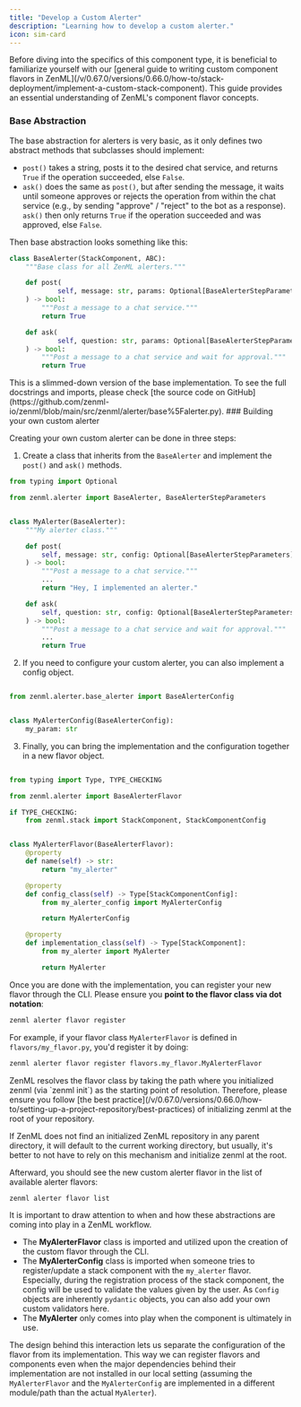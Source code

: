 ```yaml
---
title: "Develop a Custom Alerter"
description: "Learning how to develop a custom alerter."
icon: sim-card
---
```


<Info>
    Before diving into the specifics of this component type, it is beneficial to familiarize yourself with our [general guide to writing custom component flavors in ZenML](/v/0.67.0/versions/0.66.0/how-to/stack-deployment/implement-a-custom-stack-component). This guide provides an essential understanding of ZenML's component flavor concepts.
</Info>

### Base Abstraction

The base abstraction for alerters is very basic, as it only defines two abstract methods that subclasses should implement:

* `post()` takes a string, posts it to the desired chat service, and returns `True` if the operation succeeded, else `False`.
* `ask()` does the same as `post()`, but after sending the message, it waits until someone approves or rejects the operation from within the chat service (e.g., by sending "approve" / "reject" to the bot as a response). `ask()` then only returns `True` if the operation succeeded and was approved, else `False`.

Then base abstraction looks something like this:

```py
class BaseAlerter(StackComponent, ABC):
    """Base class for all ZenML alerters."""

    def post(
            self, message: str, params: Optional[BaseAlerterStepParameters]
    ) -> bool:
        """Post a message to a chat service."""
        return True

    def ask(
            self, question: str, params: Optional[BaseAlerterStepParameters]
    ) -> bool:
        """Post a message to a chat service and wait for approval."""
        return True
```

<Info>
    This is a slimmed-down version of the base implementation. To see the full docstrings and imports, please check [the source code on GitHub](https://github.com/zenml-io/zenml/blob/main/src/zenml/alerter/base%5Falerter.py).
</Info>
### Building your own custom alerter

Creating your own custom alerter can be done in three steps:

1. Create a class that inherits from the `BaseAlerter` and implement the `post()` and `ask()` methods.

```py
from typing import Optional

from zenml.alerter import BaseAlerter, BaseAlerterStepParameters


class MyAlerter(BaseAlerter):
    """My alerter class."""

    def post(
        self, message: str, config: Optional[BaseAlerterStepParameters]
    ) -> bool:
        """Post a message to a chat service."""
        ...
        return "Hey, I implemented an alerter."

    def ask(
        self, question: str, config: Optional[BaseAlerterStepParameters]
    ) -> bool:
        """Post a message to a chat service and wait for approval."""
        ...
        return True
```
2. If you need to configure your custom alerter, you can also implement a config object.
```py

from zenml.alerter.base_alerter import BaseAlerterConfig


class MyAlerterConfig(BaseAlerterConfig):
    my_param: str
```

3. Finally, you can bring the implementation and the configuration together in a new flavor object.

```py

from typing import Type, TYPE_CHECKING

from zenml.alerter import BaseAlerterFlavor

if TYPE_CHECKING:
    from zenml.stack import StackComponent, StackComponentConfig


class MyAlerterFlavor(BaseAlerterFlavor):
    @property
    def name(self) -> str:
        return "my_alerter"

    @property
    def config_class(self) -> Type[StackComponentConfig]:
        from my_alerter_config import MyAlerterConfig

        return MyAlerterConfig

    @property
    def implementation_class(self) -> Type[StackComponent]:
        from my_alerter import MyAlerter

        return MyAlerter

```
Once you are done with the implementation, you can register your new flavor through the CLI. Please ensure you **point to the flavor class via dot notation**:

```bash
zenml alerter flavor register
```

For example, if your flavor class `MyAlerterFlavor` is defined in `flavors/my_flavor.py`, you'd register it by doing:

```bash
zenml alerter flavor register flavors.my_flavor.MyAlerterFlavor
```

<Note>
ZenML resolves the flavor class by taking the path where you initialized zenml (via `zenml init`) as the starting point of resolution. Therefore, please ensure you follow [the best practice](/v/0.67.0/versions/0.66.0/how-to/setting-up-a-project-repository/best-practices) of initializing zenml at the root of your repository.

If ZenML does not find an initialized ZenML repository in any parent directory, it will default to the current working directory, but usually, it's better to not have to rely on this mechanism and initialize zenml at the root.

</Note>
Afterward, you should see the new custom alerter flavor in the list of available alerter flavors:

```bash
zenml alerter flavor list
```

<Note>
It is important to draw attention to when and how these abstractions are coming into play in a ZenML workflow.

* The **MyAlerterFlavor** class is imported and utilized upon the creation of the custom flavor through the CLI.
* The **MyAlerterConfig** class is imported when someone tries to register/update a stack component with the `my_alerter` flavor. Especially, during the registration process of the stack component, the config will be used to validate the values given by the user. As `Config` objects are inherently `pydantic` objects, you can also add your own custom validators here.
* The **MyAlerter** only comes into play when the component is ultimately in use.

The design behind this interaction lets us separate the configuration of the flavor from its implementation. This way we can register flavors and components even when the major dependencies behind their implementation are not installed in our local setting (assuming the `MyAlerterFlavor` and the `MyAlerterConfig` are implemented in a different module/path than the actual `MyAlerter`).

</Note>
